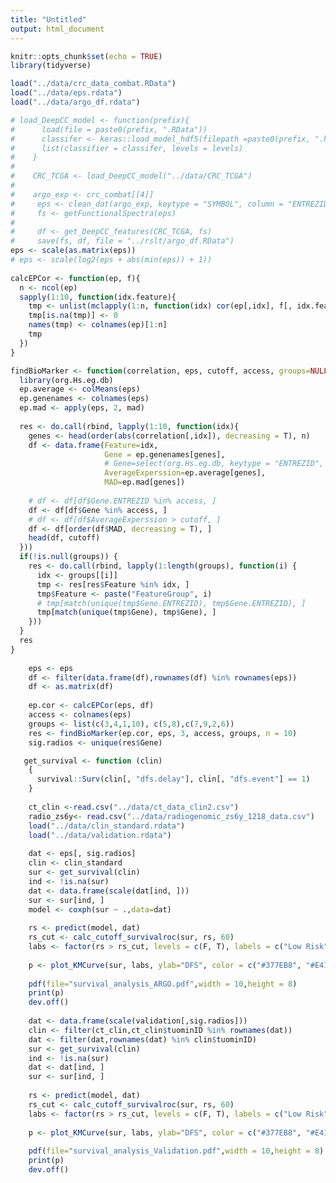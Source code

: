 ```yaml
---
title: "Untitled"
output: html_document
---
```


```r
knitr::opts_chunk$set(echo = TRUE)
library(tidyverse)
```

```r
load("../data/crc_data_combat.RData")
load("../data/eps.rdata")
load("../data/argo_df.rdata")

# load_DeepCC_model <- function(prefix){
#      load(file = paste0(prefix, ".RData"))
#      classifer <- keras::load_model_hdf5(filepath =paste0(prefix, ".hdf5"))
#      list(classifier = classifer, levels = levels)
#    }
#    
#    CRC_TCGA <- load_DeepCC_model("../data/CRC_TCGA")
#    
#    argo_exp <- crc_combat[[4]]
#     eps <- clean_dat(argo_exp, keytype = "SYMBOL", column = "ENTREZID")
#     fs <- getFunctionalSpectra(eps)
#     
#     df <- get_DeepCC_features(CRC_TCGA, fs)
#     save(fs, df, file = "../rslt/argo_df.RData")
eps <- scale(as.matrix(eps))
# eps <- scale(log2(eps + abs(min(eps)) + 1))
    
calcEPCor <- function(ep, f){
  n <- ncol(ep)
  sapply(1:10, function(idx.feature){
    tmp <- unlist(mclapply(1:n, function(idx) cor(ep[,idx], f[, idx.feature]), mc.cores = 60))
    tmp[is.na(tmp)] <- 0
    names(tmp) <- colnames(ep)[1:n]
    tmp
  })
}

findBioMarker <- function(correlation, eps, cutoff, access, groups=NULL, n=10){
  library(org.Hs.eg.db)
  ep.average <- colMeans(eps)
  ep.genenames <- colnames(eps)
  ep.mad <- apply(eps, 2, mad)
  
  res <- do.call(rbind, lapply(1:10, function(idx){
    genes <- head(order(abs(correlation[,idx]), decreasing = T), n)
    df <- data.frame(Feature=idx,
                     Gene = ep.genenames[genes],
                     # Gene=select(org.Hs.eg.db, keytype = "ENTREZID", key=ep.genenames[genes], columns = "SYMBOL"),
                     AverageExperssion=ep.average[genes],
                     MAD=ep.mad[genes])
    
    # df <- df[df$Gene.ENTREZID %in% access, ]
    df <- df[df$Gene %in% access, ]
    # df <- df[df$AverageExperssion > cutoff, ]
    df <- df[order(df$MAD, decreasing = T), ]
    head(df, cutoff)
  }))
  if(!is.null(groups)) {
    res <- do.call(rbind, lapply(1:length(groups), function(i) {
      idx <- groups[[i]]
      tmp <- res[res$Feature %in% idx, ]
      tmp$Feature <- paste("FeatureGroup", i)
      # tmp[match(unique(tmp$Gene.ENTREZID), tmp$Gene.ENTREZID), ]
      tmp[match(unique(tmp$Gene), tmp$Gene), ]
    }))
  } 
  res
}
    
    eps <- eps
    df <- filter(data.frame(df),rownames(df) %in% rownames(eps))
    df <- as.matrix(df)
    
    ep.cor <- calcEPCor(eps, df)
    access <- colnames(eps)
    groups <- list(c(3,4,1,10), c(5,8),c(7,9,2,6))
    res <- findBioMarker(ep.cor, eps, 3, access, groups, n = 10)
    sig.radios <- unique(res$Gene)
```


```r
   get_survival <- function (clin)
    {
      survival::Surv(clin[, "dfs.delay"], clin[, "dfs.event"] == 1)
    }
    
    ct_clin <-read.csv("../data/ct_data_clin2.csv")
    radio_zs6y<- read.csv("../data/radiogenomic_zs6y_1218_data.csv")
    load("../data/clin_standard.rdata")
    load("../data/validation.rdata")
    
    dat <- eps[, sig.radios]
    clin <- clin_standard
    sur <- get_survival(clin)
    ind <- !is.na(sur)
    dat <- data.frame(scale(dat[ind, ]))
    sur <- sur[ind, ]
    model <- coxph(sur ~ .,data=dat)
    
    rs <- predict(model, dat)
    rs_cut <- calc_cutoff_survivalroc(sur, rs, 60)
    labs <- factor(rs > rs_cut, levels = c(F, T), labels = c("Low Risk", "High Risk"))
    
    p <- plot_KMCurve(sur, labs, ylab="DFS", color = c("#377EB8", "#E41A1C"), legend.pos = "none", title = NULL, xlab="Months", limit = 60)
    
    pdf(file="survival_analysis_ARGO.pdf",width = 10,height = 8)
    print(p)
    dev.off()
    
    dat <- data.frame(scale(validation[,sig.radios]))
    clin <- filter(ct_clin,ct_clin$tuominID %in% rownames(dat))
    dat <- filter(dat,rownames(dat) %in% clin$tuominID)
    sur <- get_survival(clin)
    ind <- !is.na(sur) 
    dat <- dat[ind, ]
    sur <- sur[ind, ]
    
    rs <- predict(model, dat)
    rs_cut <- calc_cutoff_survivalroc(sur, rs, 60)
    labs <- factor(rs > rs_cut, levels = c(F, T), labels = c("Low Risk", "High Risk"))
    
    p <- plot_KMCurve(sur, labs, ylab="DFS", color = c("#377EB8", "#E41A1C"), legend.pos = "none", title = NULL, xlab="Months", limit = 60)
    
    pdf(file="survival_analysis_Validation.pdf",width = 10,height = 8)
    print(p)
    dev.off()
```

